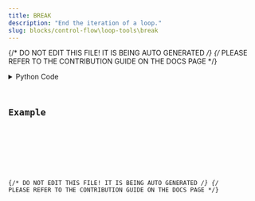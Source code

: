 ```yaml
---
title: BREAK
description: "End the iteration of a loop."
slug: blocks/control-flow\loop-tools\break
---
```


{/* DO NOT EDIT THIS FILE! IT IS BEING AUTO GENERATED */}
{/* PLEASE REFER TO THE CONTRIBUTION GUIDE ON THE DOCS PAGE */}


<PythonDocsDisplay docstring={docstring} />
<details>
<summary>Python Code</summary>



<Code code={pythonCode} lang="py" wrap theme="dracula" />

[Find this Flojoy Block on GitHub](https://github.com/flojoy-ai/blocks/blob/main/blocks/CONTROL_FLOW\LOOP_TOOLS\BREAK/BREAK.py)

</details>

## Example


<GetHelpWidget />


<AppDisplay app={app} blockName="BREAK" client:visible />


<Example />

{/* DO NOT EDIT THIS FILE! IT IS BEING AUTO GENERATED */}
{/* PLEASE REFER TO THE CONTRIBUTION GUIDE ON THE DOCS PAGE */}
